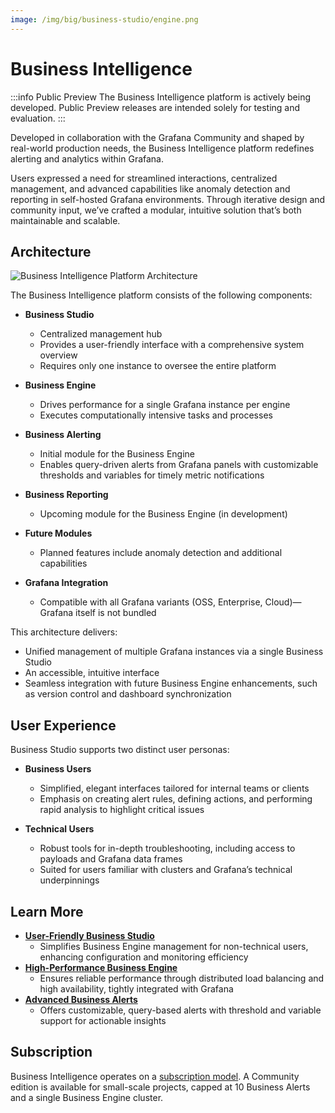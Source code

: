 ```yaml
---
image: /img/big/business-studio/engine.png
---
```



# Business Intelligence

:::info Public Preview
The Business Intelligence platform is actively being developed. Public Preview releases are intended solely for testing and evaluation.
:::

Developed in collaboration with the Grafana Community and shaped by real-world production needs, the Business Intelligence platform redefines alerting and analytics within Grafana.

Users expressed a need for streamlined interactions, centralized management, and advanced capabilities like anomaly detection and reporting in self-hosted Grafana environments. Through iterative design and community input, we’ve crafted a modular, intuitive solution that’s both maintainable and scalable.

## Architecture

<Image
  title="Business Intelligence Platform Architecture"
  src="/img/big/platform.png"
/>

The Business Intelligence platform consists of the following components:

- **Business Studio**

  - Centralized management hub
  - Provides a user-friendly interface with a comprehensive system overview
  - Requires only one instance to oversee the entire platform

- **Business Engine**

  - Drives performance for a single Grafana instance per engine
  - Executes computationally intensive tasks and processes

- **Business Alerting**

  - Initial module for the Business Engine
  - Enables query-driven alerts from Grafana panels with customizable thresholds and variables for timely metric notifications

- **Business Reporting**

  - Upcoming module for the Business Engine (in development)

- **Future Modules**

  - Planned features include anomaly detection and additional capabilities

- **Grafana Integration**
  - Compatible with all Grafana variants (OSS, Enterprise, Cloud)—Grafana itself is not bundled

This architecture delivers:

- Unified management of multiple Grafana instances via a single Business Studio
- An accessible, intuitive interface
- Seamless integration with future Business Engine enhancements, such as version control and dashboard synchronization

## User Experience

Business Studio supports two distinct user personas:

- **Business Users**

  - Simplified, elegant interfaces tailored for internal teams or clients
  - Emphasis on creating alert rules, defining actions, and performing rapid analysis to highlight critical issues

- **Technical Users**
  - Robust tools for in-depth troubleshooting, including access to payloads and Grafana data frames
  - Suited for users familiar with clusters and Grafana’s technical underpinnings

## Learn More

- **[User-Friendly Business Studio](/big/studio)**
  - Simplifies Business Engine management for non-technical users, enhancing configuration and monitoring efficiency
- **[High-Performance Business Engine](/big/engine)**
  - Ensures reliable performance through distributed load balancing and high availability, tightly integrated with Grafana
- **[Advanced Business Alerts](/big/alerting)**
  - Offers customizable, query-based alerts with threshold and variable support for actionable insights

## Subscription

Business Intelligence operates on a [subscription model](/pricing/). A Community edition is available for small-scale projects, capped at 10 Business Alerts and a single Business Engine cluster.

<Feedback />

